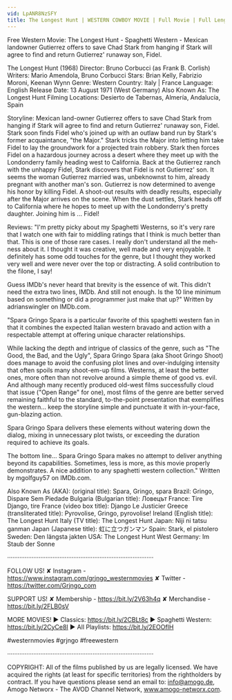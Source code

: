 ```yaml
---
vid: LpANR8NzSFY
title: The Longest Hunt | WESTERN COWBOY MOVIE | Full Movie | Full Length | Old Western | Free Film
---
```


Free Western Movie: The Longest Hunt - Spaghetti Western - Mexican landowner Gutierrez offers to save Chad Stark from hanging if Stark will agree to find and return Gutierrez' runaway son, Fidel.

The Longest Hunt (1968)
Director: Bruno Corbucci (as Frank B. Corlish)
Writers: Mario Amendola, Bruno Corbucci
Stars: Brian Kelly, Fabrizio Moroni, Keenan Wynn 
Genre: Western 
Country: Italy | France
Language: English
Release Date: 13 August 1971 (West Germany) 
Also Known As: The Longest Hunt 
Filming Locations: Desierto de Tabernas, Almería, Andalucía, Spain 

Storyline:
Mexican land-owner Gutierrez offers to save Chad Stark from hanging if Stark will agree to find and return Gutierrez' runaway son, Fidel. Stark soon finds Fidel who's joined up with an outlaw band run by Stark's former acquaintance, "the Major." Stark tricks the Major into letting him take Fidel to lay the groundwork for a projected train robbery. Stark then forces Fidel on a hazardous journey across a desert where they meet up with the Londonderry family heading west to California. Back at the Gutierrez ranch with the unhappy Fidel, Stark discovers that Fidel is not Gutierrez' son. It seems the woman Gutierrez married was, unbeknownst to him, already pregnant with another man's son. Gutierrez is now determined to avenge his honor by killing Fidel. A shoot-out results with deadly results, especially after the Major arrives on the scene. When the dust settles, Stark heads off to California where he hopes to meet up with the Londonderry's pretty daughter. Joining him is ... Fidel!

Reviews:
"I'm pretty picky about my Spaghetti Westerns, so it's very rare that I watch one with fair to middling ratings that I think is much better than that. This is one of those rare cases. I really don't understand all the meh-ness about it. I thought it was creative, well made and very enjoyable. It definitely has some odd touches for the genre, but I thought they worked very well and were never over the top or distracting. A solid contribution to the filone, I say!

Guess IMDb's never heard that brevity is the essence of wit. This didn't need the extra two lines, IMDb. And still not enough. Is the 10 line minimum based on something or did a programmer just make that up?" Written by adrianswingler on IMDb.com.

"Spara Gringo Spara is a particular favorite of this spaghetti western fan in that it combines the expected Italian western bravado and action with a respectable attempt at offering unique character relationships.

While lacking the depth and intrigue of classics of the genre, such as "The Good, the Bad, and the Ugly", Spara Gringo Spara (aka Shoot Gringo Shoot) does manage to avoid the confusing plot lines and over-indulging intensity that often spoils many shoot-em-up films. Westerns, at least the better ones, more often than not revolve around a simple theme of good vs. evil. And although many recently produced old-west films successfully cloud that issue ("Open Range" for one), most films of the genre are better served remaining faithful to the standard, to-the-point presentation that exemplifies the western... keep the storyline simple and punctuate it with in-your-face, gun-blazing action.

Spara Gringo Spara delivers these elements without watering down the dialog, mixing in unnecessary plot twists, or exceeding the duration required to achieve its goals.

The bottom line... Spara Gringo Spara makes no attempt to deliver anything beyond its capabilities. Sometimes, less is more, as this movie properly demonstrates. A nice addition to any spaghetti western collection." Written by mgolfguy57 on IMDb.com.

Also Known As (AKA):
(original title): Spara, Gringo, spara
Brazil: Gringo, Dispare Sem Piedade
Bulgaria (Bulgarian title): Ловецът
France: Tire Django, tire
France (video box title): Django Le Justicier
Greece (transliterated title): Pyrovolise, Gringo, pyrovolise!
Ireland (English title): The Longest Hunt
Italy (TV title): The Longest Hunt
Japan: Niji ni tatsu ganman
Japan (Japanese title): 虹に立つガンマン
Spain: Stark, el pistolero
Sweden: Den längsta jakten
USA: The Longest Hunt
West Germany: Im Staub der Sonne

····················································································

FOLLOW US!
✘ Instagram - https://www.instagram.com/grjngo_westernmovies
✘ Twitter - https://twitter.com/Grjngo_com

SUPPORT US!
✘ Membership - https://bit.ly/2V63h4q
✘ Merchandise - https://bit.ly/2FLB0sV

MORE MOVIES! 
► Classics: https://bit.ly/2CBLt8c 
► Spaghetti Western: https://bit.ly/2CyCe8I 
► All Playlists: https://bit.ly/2EOOfIH 

#westernmovies #grjngo #freewestern

····················································································

COPYRIGHT: All of the films published by us are legally licensed. We have acquired the rights (at least for specific territories) from the rightholders by contract. If you have questions please send an email to: info@amogo.de, Amogo Networx - The AVOD Channel Network, www.amogo-networx.com.